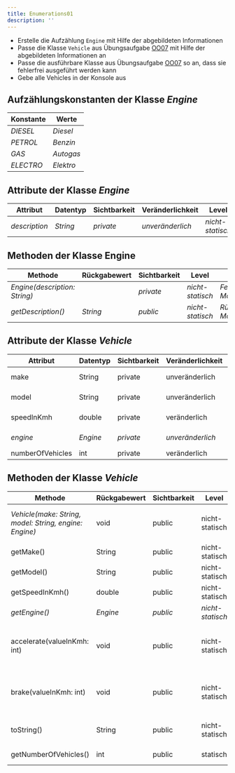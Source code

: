 ```yaml
---
title: Enumerations01
description: ''
---
```



- Erstelle die Aufzählung `Engine` mit Hilfe der abgebildeten Informationen
- Passe die Klasse `Vehicle` aus Übungsaufgabe [OO07](../oo/oo07) mit Hilfe der
  abgebildeten Informationen an
- Passe die ausführbare Klasse aus Übungsaufgabe [OO07](../oo/oo07) so an, dass
  sie fehlerfrei ausgeführt werden kann
- Gebe alle Vehicles in der Konsole aus

## Aufzählungskonstanten der Klasse _Engine_

| Konstante | Werte     |
| --------- | --------- |
| _DIESEL_  | _Diesel_  |
| _PETROL_  | _Benzin_  |
| _GAS_     | _Autogas_ |
| _ELECTRO_ | _Elektro_ |

## Attribute der Klasse _Engine_

| Attribut      | Datentyp | Sichtbarkeit | Veränderlichkeit | Level            |
| ------------- | -------- | ------------ | ---------------- | ---------------- |
| _description_ | _String_ | _private_    | _unveränderlich_ | _nicht-statisch_ |

## Methoden der Klasse Engine

| Methode                       | Rückgabewert | Sichtbarkeit | Level            | Beschreibung                        |
| ----------------------------- | ------------ | ------------ | ---------------- | ----------------------------------- |
| _Engine(description: String)_ |              | _private_    | _nicht-statisch_ | _Festlegen der Motorenbeschreibung_ |
| _getDescription()_            | _String_     | _public_     | _nicht-statisch_ | _Rückgabe der Motorenbeschreibung_  |

## Attribute der Klasse _Vehicle_

| Attribut         | Datentyp | Sichtbarkeit | Veränderlichkeit | Level            |
| ---------------- | -------- | ------------ | ---------------- | ---------------- |
| make             | String   | private      | unveränderlich   | nicht-statisch   |
| model            | String   | private      | unveränderlich   | nicht-statisch   |
| speedInKmh       | double   | private      | veränderlich     | nicht-statisch   |
| _engine_         | _Engine_ | _private_    | _unveränderlich_ | _nicht-statisch_ |
| numberOfVehicles | int      | private      | veränderlich     | statisch         |

## Methoden der Klasse _Vehicle_

| Methode                                                | Rückgabewert | Sichtbarkeit | Level            | Beschreibung                                                                                |
| ------------------------------------------------------ | ------------ | ------------ | ---------------- | ------------------------------------------------------------------------------------------- |
| _Vehicle(make: String, model: String, engine: Engine)_ | void         | public       | nicht-statisch   | _Festlegen des Herstellers, des Modells und des Motors_                                     |
| getMake()                                              | String       | public       | nicht-statisch   | Rückgabe des Herstellers                                                                    |
| getModel()                                             | String       | public       | nicht-statisch   | Rückgabe des Modells                                                                        |
| getSpeedInKmh()                                        | double       | public       | nicht-statisch   | Rückgabe der Geschwindigkeit                                                                |
| _getEngine()_                                          | _Engine_     | _public_     | _nicht-statisch_ | _Rückgabe des Motors_                                                                       |
| accelerate(valueInKmh: int)                            | void         | public       | nicht-statisch   | Erhöhung der Geschwindigkeit um den eingehenden Wert sowie eine passende Konsolenausgabe    |
| brake(valueInKmh: int)                                 | void         | public       | nicht-statisch   | Reduzierung der Geschwindigkeit um den eingehenden Wert sowie eine passende Konsolenausgabe |
| toString()                                             | String       | public       | nicht-statisch   | _Rückgabe: Hersteller Modell \(Motorenbeschreibung\)_                                       |
| getNumberOfVehicles()                                  | int          | public       | statisch         | Rückgabe der Anzahl Fahrzeuge                                                               |

<Exercise pullRequest="85" branchSuffix="enums/01" />
